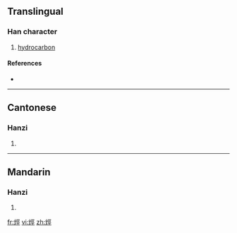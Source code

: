 {{also|烃}}
==Translingual==

===Han character===
{{Han char|rn=86|rad=火|as=07|sn=11|four=9181<sub>1</sub>|canj=火一女一 (FMVM)}}

# [[hydrocarbon]]

====References====
* {{Han ref|kx=0671.160|dkj=19044|dj=1080.130|hdz=32204.040|uh=70F4|ud=28916|bh=D64C|bd=54860}}

----

==Cantonese==

===Hanzi===
{{yue-hanzi|jyut=|y=ting1|sim=烃}}

# {{defn|Cantonese|sort=火07}}

----

==Mandarin==

===Hanzi===
{{cmn-hanzi|sim=烃|pin=[[jǐng]] ([[jing3]])|wg=ching<sup>3</sup>}}

# {{defn|Mandarin|sort=火07}}

[[fr:烴]]
[[vi:烴]]
[[zh:烴]]